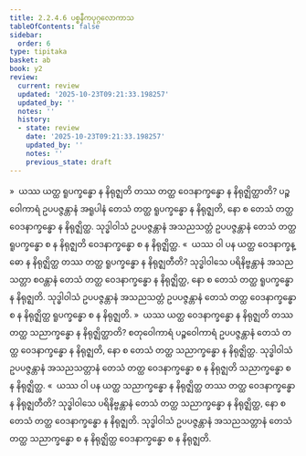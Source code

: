 ```yaml
---
title: 2.2.4.6 ပစ္စနီကပုဂ္ဂလောကာသ
tableOfContents: false
sidebar:
  order: 6
type: tipitaka
basket: ab
book: y2
review:
  current: review
  updated: '2025-10-23T09:21:33.198257'
  updated_by: ''
  notes: ''
  history:
  - state: review
    date: '2025-10-23T09:21:33.198257'
    updated_by: ''
    notes: ''
    previous_state: draft
---
```



<ReviewStatus review={frontmatter.review} showDetails={true} />

<HypothesisAnnotation frontmatter={frontmatter} />

<DynamicBreadcrumb />

<Division number="131" book="y2" e="ch" v="33" p="51">

<Paragraph number="748" book="y2">
»  ယဿ ယတ္ထ ရူပက္ခန္ဓော န နိရုဇ္ဈတိ တဿ တတ္ထ ဝေဒနာက္ခန္ဓော န နိရုဇ္ဈိတ္ထာတိ?
</Paragraph>

<Paragraph number="749" book="y2">
ပဉ္စဝေါကာရံ ဥပပဇ္ဇန္တာနံ အရူပါနံ တေသံ တတ္ထ ရူပက္ခန္ဓော န နိရုဇ္ဈတိ, နော စ တေသံ တတ္ထ ဝေဒနာက္ခန္ဓော န နိရုဇ္ဈိတ္ထ. သုဒ္ဓါဝါသံ ဥပပဇ္ဇန္တာနံ အသညသတ္တံ ဥပပဇ္ဇန္တာနံ တေသံ တတ္ထ ရူပက္ခန္ဓော စ န နိရုဇ္ဈတိ ဝေဒနာက္ခန္ဓော စ န နိရုဇ္ဈိတ္ထ.
</Paragraph>

<Paragraph number="750" book="y2">
«  ယဿ ဝါ ပန ယတ္ထ ဝေဒနာက္ခန္ဓော န နိရုဇ္ဈိတ္ထ တဿ တတ္ထ ရူပက္ခန္ဓော န နိရုဇ္ဈတီတိ?
</Paragraph>

<Paragraph number="751" book="y2">
သုဒ္ဓါဝါသေ ပရိနိဗ္ဗန္တာနံ အသညသတ္တာ စဝန္တာနံ တေသံ တတ္ထ ဝေဒနာက္ခန္ဓော န နိရုဇ္ဈိတ္ထ, နော စ တေသံ တတ္ထ ရူပက္ခန္ဓော န နိရုဇ္ဈတိ. သုဒ္ဓါဝါသံ ဥပပဇ္ဇန္တာနံ အသညသတ္တံ ဥပပဇ္ဇန္တာနံ တေသံ တတ္ထ ဝေဒနာက္ခန္ဓော စ န နိရုဇ္ဈိတ္ထ ရူပက္ခန္ဓော စ န နိရုဇ္ဈတိ.
</Paragraph>

</Division>
<Division number="132" book="y2" e="ch" v="33" p="51">

<Paragraph number="752" book="y2">
»  ယဿ ယတ္ထ ဝေဒနာက္ခန္ဓော န နိရုဇ္ဈတိ တဿ တတ္ထ သညာက္ခန္ဓော န နိရုဇ္ဈိတ္ထာတိ?
</Paragraph>

<Paragraph number="753" book="y2">
စတုဝေါကာရံ ပဉ္စဝေါကာရံ ဥပပဇ္ဇန္တာနံ တေသံ တတ္ထ ဝေဒနာက္ခန္ဓော န နိရုဇ္ဈတိ, နော စ တေသံ တတ္ထ သညာက္ခန္ဓော န နိရုဇ္ဈိတ္ထ. သုဒ္ဓါဝါသံ ဥပပဇ္ဇန္တာနံ အသညသတ္တာနံ တေသံ တတ္ထ ဝေဒနာက္ခန္ဓော စ န နိရုဇ္ဈတိ သညာက္ခန္ဓော စ န နိရုဇ္ဈိတ္ထ.
</Paragraph>

<Paragraph number="754" book="y2">
«  ယဿ ဝါ ပန ယတ္ထ သညာက္ခန္ဓော န နိရုဇ္ဈိတ္ထ တဿ တတ္ထ ဝေဒနာက္ခန္ဓော န နိရုဇ္ဈတီတိ?
</Paragraph>

<Paragraph number="755" book="y2">
သုဒ္ဓါဝါသေ ပရိနိဗ္ဗန္တာနံ တေသံ တတ္ထ သညာက္ခန္ဓော န နိရုဇ္ဈိတ္ထ, နော စ တေသံ တတ္ထ ဝေဒနာက္ခန္ဓော န နိရုဇ္ဈတိ. သုဒ္ဓါဝါသံ ဥပပဇ္ဇန္တာနံ အသညသတ္တာနံ တေသံ တတ္ထ သညာက္ခန္ဓော စ န နိရုဇ္ဈိတ္ထ ဝေဒနာက္ခန္ဓော စ န နိရုဇ္ဈတိ.
</Paragraph>
</Division>